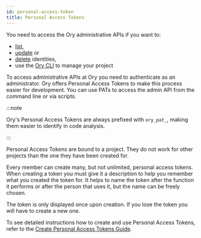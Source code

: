 ```yaml
---
id: personal-access-token
title: Personal Access Tokens
---
```


You need to access the Ory administrative APIs if you want to:

- [list](../cli/ory-identities-list.md),
- [update](../cli/ory-identities-get.md) or
- [delete](../cli/ory-identities-delete.md) identities,
- use the [Ory CLI](../guides/ory-cli-install-use.mdx) to manage your project

To access administrative APIs at Ory you need to authenticate as an
administrator. Ory offers Personal Access Tokens to make this process easier for
development. You can use PATs to access the admin API from the command line or
via scripts.

:::note

Ory's Personal Access Tokens are always prefixed with `ory_pat_`, making them
easier to identify in code analysis.

:::

Personal Access Tokens are bound to a project. They do not work for other
projects than the one they have been created for.

Every member can create many, but not unlimited, personal access tokens. When
creating a token you must give it a description to help you remember what you
created the token for. It helps to name the token after the function it performs
or after the person that uses it, but the name can be freely chosen.

The token is only displayed once upon creation. If you lose the token you will
have to create a new one.

To see detailed instructions how to create and use Personal Access Tokens, refer
to the
[Create Personal Access Tokens Guide](../guides/create-personal-access-token.mdx).
